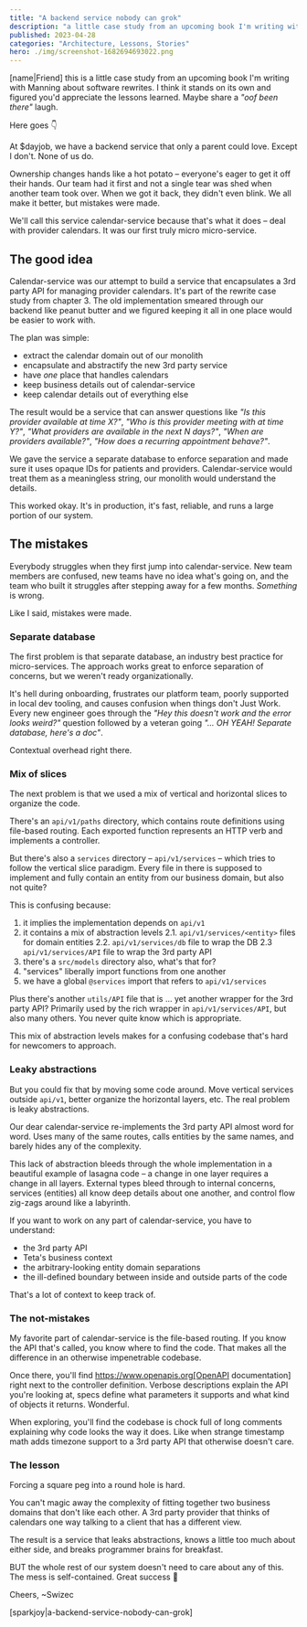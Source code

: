 ```yaml
---
title: "A backend service nobody can grok"
description: "a little case study from an upcoming book I'm writing with Manning about software rewrites"
published: 2023-04-28
categories: "Architecture, Lessons, Stories"
hero: ./img/screenshot-1682694693022.png
---
```


[name|Friend] this is a little case study from an upcoming book I'm writing with Manning about software rewrites. I think it stands on its own and figured you'd appreciate the lessons learned. Maybe share a _"oof been there"_ laugh.

Here goes 👇

At $dayjob, we have a backend service that only a parent could love. Except I don't. None of us do.

Ownership changes hands like a hot potato – everyone's eager to get it off their hands. Our team had it first and not a single tear was shed when another team took over. When we got it back, they didn't even blink. We all make it better, but mistakes were made.

We'll call this service calendar-service because that's what it does – deal with provider calendars. It was our first truly micro micro-service.

## The good idea

Calendar-service was our attempt to build a service that encapsulates a 3rd party API for managing provider calendars. It's part of the rewrite case study from chapter 3. The old implementation smeared through our backend like peanut butter and we figured keeping it all in one place would be easier to work with.

The plan was simple:

- extract the calendar domain out of our monolith
- encapsulate and abstractify the new 3rd party service
- have _one_ place that handles calendars
- keep business details out of calendar-service
- keep calendar details out of everything else

The result would be a service that can answer questions like _"Is this provider available at time X?"_, _"Who is this provider meeting with at time Y?"_, _"What providers are available in the next N days?"_, _"When are providers available?"_, _"How does a recurring appointment behave?"_.

We gave the service a separate database to enforce separation and made sure it uses opaque IDs for patients and providers. Calendar-service would treat them as a meaningless string, our monolith would understand the details.

This worked okay. It's in production, it's fast, reliable, and runs a large portion of our system.

## The mistakes

Everybody struggles when they first jump into calendar-service. New team members are confused, new teams have no idea what's going on, and the team who built it struggles after stepping away for a few months. _Something_ is wrong.

Like I said, mistakes were made.

### Separate database

The first problem is that separate database, an industry best practice for micro-services. The approach works great to enforce separation of concerns, but we weren't ready organizationally.

It's hell during onboarding, frustrates our platform team, poorly supported in local dev tooling, and causes confusion when things don't Just Work. Every new engineer goes through the _"Hey this doesn't work and the error looks weird?"_ question followed by a veteran going _"... OH YEAH! Separate database, here's a doc"_.

Contextual overhead right there.

### Mix of slices

The next problem is that we used a mix of vertical and horizontal slices to organize the code.

There's an `api/v1/paths` directory, which contains route definitions using file-based routing. Each exported function represents an HTTP verb and implements a controller.

But there's also a `services` directory – `api/v1/services` – which tries to follow the vertical slice paradigm. Every file in there is supposed to implement and fully contain an entity from our business domain, but also not quite?

This is confusing because:

1. it implies the implementation depends on `api/v1`
2. it contains a mix of abstraction levels
   2.1. `api/v1/services/<entity>` files for domain entities
   2.2. `api/v1/services/db` file to wrap the DB
   2.3 `api/v1/services/API` file to wrap the 3rd party API
3. there's a `src/models` directory also, what's that for?
4. "services" liberally import functions from one another
5. we have a global `@services` import that refers to `api/v1/services`

Plus there's another `utils/API` file that is ... yet another wrapper for the 3rd party API? Primarily used by the rich wrapper in `api/v1/services/API`, but also many others. You never quite know which is appropriate.

This mix of abstraction levels makes for a confusing codebase that's hard for newcomers to approach.

### Leaky abstractions

But you could fix that by moving some code around. Move vertical services outside `api/v1`, better organize the horizontal layers, etc. The real problem is leaky abstractions.

Our dear calendar-service re-implements the 3rd party API almost word for word. Uses many of the same routes, calls entities by the same names, and barely hides any of the complexity.

This lack of abstraction bleeds through the whole implementation in a beautiful example of lasagna code – a change in one layer requires a change in all layers. External types bleed through to internal concerns, services (entities) all know deep details about one another, and control flow zig-zags around like a labyrinth.

If you want to work on any part of calendar-service, you have to understand:

- the 3rd party API
- Teta's business context
- the arbitrary-looking entity domain separations
- the ill-defined boundary between inside and outside parts of the code

That's a lot of context to keep track of.

### The not-mistakes

My favorite part of calendar-service is the file-based routing. If you know the API that's called, you know where to find the code. That makes all the difference in an otherwise impenetrable codebase.

Once there, you'll find https://www.openapis.org[OpenAPI documentation] right next to the controller definition. Verbose descriptions explain the API you're looking at, specs define what parameters it supports and what kind of objects it returns. Wonderful.

When exploring, you'll find the codebase is chock full of long comments explaining why code looks the way it does. Like when strange timestamp math adds timezone support to a 3rd party API that otherwise doesn't care.

### The lesson

Forcing a square peg into a round hole is hard.

You can't magic away the complexity of fitting together two business domains that don't like each other. A 3rd party provider that thinks of calendars one way talking to a client that has a different view.

The result is a service that leaks abstractions, knows a little too much about either side, and breaks programmer brains for breakfast.

BUT the whole rest of our system doesn't need to care about any of this. The mess is self-contained. Great success 💪

Cheers,
~Swizec

[sparkjoy|a-backend-service-nobody-can-grok]
